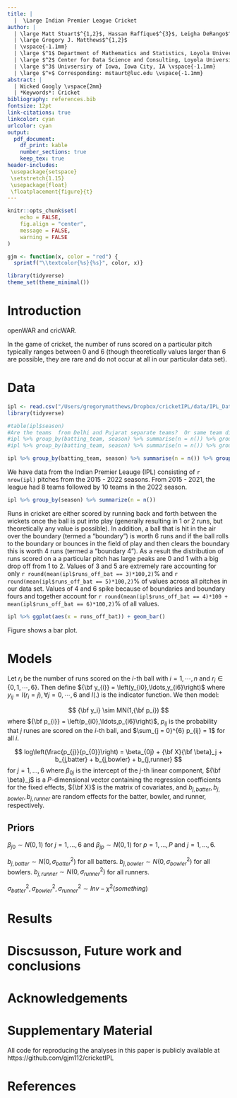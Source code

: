 ```yaml
---
title: |
  |  \Large Indian Premier League Cricket
author: | 
  | \large Matt Stuart$^{1,2}$, Hassan Raffique$^{3}$, Leigha DeRango$^1$
  | \large Gregory J. Matthews$^{1,2}$
  | \vspace{-1.1mm}
  | \large $^1$ Department of Mathematics and Statistics, Loyola University Chicago, Chicago, IL, USA \vspace{-1.1mm}
  | \large $^2$ Center for Data Science and Consulting, Loyola University Chicago, Chicago, IL, USA \vspace{-1.1mm}
  | \large $^3$ Univsersiry of Iowa, Iowa City, IA \vspace{-1.1mm}
  | \large $^+$ Corresponding: mstaurt@luc.edu \vspace{-1.1mm}
abstract: |
  | Wicked Googly \vspace{2mm}
  | *Keywords*: Cricket
bibliography: references.bib
fontsize: 12pt
link-citations: true
linkcolor: cyan
urlcolor: cyan
output:
  pdf_document:
    df_print: kable
    number_sections: true
    keep_tex: true
header-includes:
 \usepackage{setspace}
 \setstretch{1.15}
 \usepackage{float}
 \floatplacement{figure}{t}
---
```


```r
knitr::opts_chunk$set(
	echo = FALSE,
	fig.align = "center",
	message = FALSE,
	warning = FALSE
)

gjm <- function(x, color = "red") {
  sprintf("\\textcolor{%s}{%s}", color, x)}
```

\newcommand{\iid}{\overset{iid}{\sim}}

```r
library(tidyverse)
theme_set(theme_minimal())
```

\newpage

# Introduction {#sec:intro}
openWAR and cricWAR.  

In the game of cricket, the number of runs scored on a particular pitch typically ranges between 0 and 6 (though theoretically values larger than 6 are possible, they are rare and do not occur at all in our particular data set).  

# Data {#sec:data}


```r
ipl <- read.csv("/Users/gregorymatthews/Dropbox/cricketIPL/data/IPL_Data.csv")
library(tidyverse)

#table(ipl$season)
#Are the teams  from Delhi and Pujarat separate teams?  Or same team different name?  
#ipl %>% group_by(batting_team, season) %>% summarise(n = n()) %>% group_by(batting_team) %>% summarise(n = n())
#ipl %>% group_by(batting_team, season) %>% summarise(n = n()) %>% group_by(season) %>% summarise(n = n()) 
```

```r
ipl %>% group_by(batting_team, season) %>% summarise(n = n()) %>% group_by(season) %>% summarise(n = n()) 
```

We have data from the Indian Premier Leauge (IPL) consisting of `r nrow(ipl)` pitches from the 2015 - 2022 seasons. From 2015 - 2021, the league had 8 teams followed by 10 teams in the 2022 season.  
```r
ipl %>% group_by(season) %>% summarize(n = n())
```
Runs in cricket are either scored by running back and forth between the wickets once the ball is put into play (generally resulting in 1 or 2 runs, but theoretically any value is possible).  In addition, a ball that is hit in the air over the boundary (termed a "boundary") is worth 6 runs and if the ball rolls to the boundary or bounces in the field of play and then clears the boundary this is worth 4 runs (termed a "boundary 4").  As a result the distribution of runs scored on a a particular pitch has large peaks are 0 and 1 with a big drop off from 1 to 2.  Values of 3 and 5 are extremely rare accounting for only `r round(mean(ipl$runs_off_bat == 3)*100,2)`% and `r round(mean(ipl$runs_off_bat == 5)*100,2)`% of values across all pitches in our data set.  Values of 4 and 6 spike because of boundaries and boundary fours and together account for `r round(mean(ipl$runs_off_bat == 4)*100 + mean(ipl$runs_off_bat == 6)*100,2)`% of all values.  

```r
ipl %>% ggplot(aes(x = runs_off_bat)) + geom_bar()
```
Figure \ref{fig:bar} shows a bar plot.  

# Models {#sec:models}
Let $r_i$ be the number of runs scored on the $i$-th ball with $i=1,\cdots,n$ and $r_i \in \left\{0,1,\cdots,6\right\}$.  Then define ${\bf y_{i}} = \left(y_{i0},\ldots,y_{i6}\right)$ where $y_{ij} = I(r_i = j), \forall j = 0, \cdots, 6$ and $I(.)$ is the indicator function.  We then model: 

$$
{\bf y_i} \sim MN(1,{\bf p_i})
$$
where ${\bf p_{i}} = \left(p_{i0},\ldots,p_{i6}\right)$, $p_{ij}$ is the probability that $j$ runes are scored on the $i$-th ball, and $\sum_{j = 0}^{6} p_{ij} = 1$ for all $i$.  

$$
log\left(\frac{p_{j}}{p_{0}}\right) = \beta_{0j} + {\bf X}{\bf \beta}_j + b_{j,batter} + b_{j,bowler} + b_{j,runner}
$$
for $j = 1,\ldots,6$ where $\beta_{0j}$ is the intercept of the $j$-th linear component, ${\bf \beta}_j$ is a $P$-dimensional vector containing the regression coefficients for the fixed effects, ${\bf X}$ is the matrix of covariates, and $b_{j,batter}, b_{j,bowler}, b_{j,runner}$ are random effects for the batter, bowler, and runner, respectively.

## Priors
<!-- whatever priors we decide to use-->
$\beta_{j0} \sim N(0,1)$ for $j = 1, \ldots, 6$ and $\beta_{jp} \sim N(0,1)$ for $p = 1, \ldots, P$ and $j = 1, \ldots, 6$. 

$b_{j,batter} \sim N(0,\sigma^2_{batter})$ for all batters.
$b_{j,bowler} \sim N(0,\sigma^2_{bowler})$ for all bowlers.
$b_{j,runner} \sim N(0,\sigma^2_{runner})$ for all runners.  

$\sigma^2_{batter}, \sigma^2_{bowler}, \sigma^2_{runner} \sim Inv-\chi^2(something)$



# Results {#sec:results}

# Discsusson, Future work and conclusions {#sec:conclusions}

# Acknowledgements {-}

# Supplementary Material {-}

All code for reproducing the analyses in this paper is publicly available at https://github.com/gjm112/cricketIPL

# References
